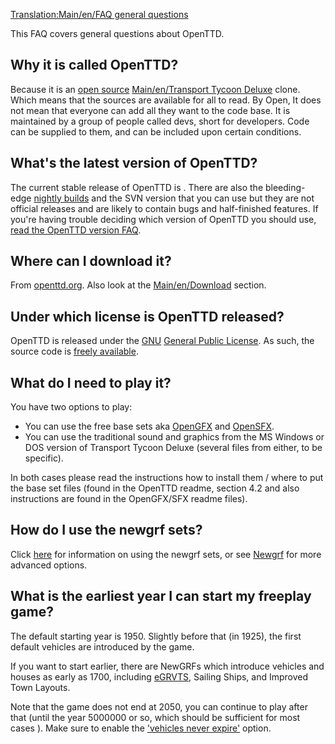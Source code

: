 [[Translation:Main/en/FAQ general questions]]
{{en/FAQmenu}}

This FAQ covers general questions about OpenTTD.

==Why it is called OpenTTD?==
Because it is an [http://www.opensource.org/ open source] [[Main/en/Transport Tycoon Deluxe]] clone.
Which means that the sources are available for all to read.  By Open, It does not mean that everyone can add all they want to the code base. It is maintained by a group of people called devs, short for developers.  Code can be supplied to them, and can be included upon certain conditions.

==What's the latest version of OpenTTD?==
The current stable release of OpenTTD is {{en/Version}}. There are also the bleeding-edge [[Main/en/Nightly build|nightly builds]] and the SVN version that you can use but they are not official releases and are likely to contain bugs and half-finished features. If you're having trouble deciding which version of OpenTTD you should use, [[Main/en/FAQ OpenTTD versions|read the OpenTTD version FAQ]].

==Where can I download it?==
From [http://www.openttd.org/download-stable openttd.org]. Also look at the [[Main/en/Download]] section.

==Under which license is OpenTTD released?==
OpenTTD is released under the [http://www.gnu.org/ GNU] [http://www.gnu.org/copyleft/gpl.html General Public License].  As such, the source code is [[Main/en/SVN#How can I obtain the source code.3F|freely available]].

==What do I need to play it?==
You have two options to play:
* You can use the free base sets aka [http://dev.openttdcoop.org/projects/opengfx OpenGFX ] and [http://dev.openttdcoop.org/projects/opensfx OpenSFX ].
* You can use the traditional sound and graphics from the MS Windows or DOS version of Transport Tycoon Deluxe (several files from either, to be specific).
In both cases please read the instructions how to install them / where to put the base set files (found in the OpenTTD readme, section 4.2 and also instructions are found in the OpenGFX/SFX readme files).

==How do I use the newgrf sets?==
Click [[Main/en/NewGRF FAQ|here]] for information on using the newgrf sets, or see [[Main/en/NewGRF|Newgrf]] for more advanced options.

==What is the earliest year I can start my freeplay game?==
The default starting year is 1950. Slightly before that (in 1925), the first default vehicles are introduced by the game.

If you want to start earlier, there are NewGRFs which introduce vehicles and houses as early as 1700, including [https://wiki.openttd.org/Extended_Generic_Road_Vehicle_and_Tram_Set eGRVTS], Sailing Ships, and Improved Town Layouts.

Note that the game does not end at 2050, you can continue to play after that (until the year 5000000 or so, which should be sufficient for most cases {{en/Emoticon|:)}}). Make sure to enable the [[Main/en/Advanced Settings/Vehicles#Vehicles never expire|'vehicles never expire']] option.